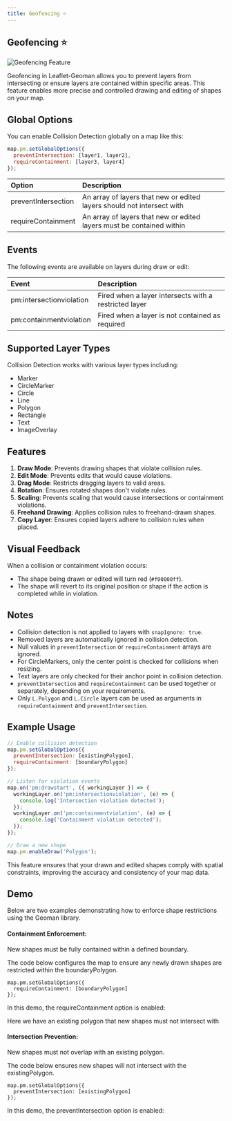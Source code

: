 ```yaml
---
title: Geofencing ⭐
---
```


## Geofencing ⭐

![Geofencing Feature](https://assets.geoman.io//assets/geofence-containment.gif)

Geofencing in Leaflet-Geoman allows you to prevent layers from intersecting or ensure layers are contained within specific areas. This feature enables more precise and controlled drawing and editing of shapes on your map.

## Global Options

You can enable Collision Detection globally on a map like this:

```js
map.pm.setGlobalOptions({
  preventIntersection: [layer1, layer2],
  requireContainment: [layer3, layer4]
});
```

| Option              | Description                                                           |
| :------------------ | :-------------------------------------------------------------------- |
| preventIntersection | An array of layers that new or edited layers should not intersect with |
| requireContainment  | An array of layers that new or edited layers must be contained within  |


## Events

The following events are available on layers during draw or edit:

| Event                     | Description                                           |
| :------------------------ | :---------------------------------------------------- |
| pm:intersectionviolation  | Fired when a layer intersects with a restricted layer |
| pm:containmentviolation   | Fired when a layer is not contained as required       |

## Supported Layer Types

Collision Detection works with various layer types including:

- Marker
- CircleMarker
- Circle
- Line
- Polygon
- Rectangle
- Text
- ImageOverlay

## Features

1. **Draw Mode**: Prevents drawing shapes that violate collision rules.
2. **Edit Mode**: Prevents edits that would cause violations.
3. **Drag Mode**: Restricts dragging layers to valid areas.
4. **Rotation**: Ensures rotated shapes don't violate rules.
5. **Scaling**: Prevents scaling that would cause intersections or containment violations.
6. **Freehand Drawing**: Applies collision rules to freehand-drawn shapes.
7. **Copy Layer**: Ensures copied layers adhere to collision rules when placed.

## Visual Feedback

When a collision or containment violation occurs:

- The shape being drawn or edited will turn red (`#f00000ff`).
- The shape will revert to its original position or shape if the action is completed while in violation.

## Notes

- Collision detection is not applied to layers with `snapIgnore: true`.
- Removed layers are automatically ignored in collision detection.
- Null values in `preventIntersection` or `requireContainment` arrays are ignored.
- For CircleMarkers, only the center point is checked for collisions when resizing.
- Text layers are only checked for their anchor point in collision detection.
- `preventIntersection` and `requireContainment` can be used together or separately, depending on your requirements.
- Only `L.Polygon` and `L.Circle` layers can be used as arguments in `requireContainment` and `preventIntersection`.


## Example Usage

```js
// Enable collision detection
map.pm.setGlobalOptions({
  preventIntersection: [existingPolygon],
  requireContainment: [boundaryPolygon]
});

// Listen for violation events
map.on('pm:drawstart', ({ workingLayer }) => {
  workingLayer.on('pm:intersectionviolation', (e) => {
    console.log('Intersection violation detected');
  });
  workingLayer.on('pm:containmentviolation', (e) => {
    console.log('Containment violation detected');
  });
});

// Draw a new shape
map.pm.enableDraw('Polygon');
```

This feature ensures that your drawn and edited shapes comply with spatial constraints, improving the accuracy and consistency of your map data.

## Demo


Below are two examples demonstrating how to enforce shape restrictions using the Geoman library.

#### Containment Enforcement: 
New shapes must be fully contained within a defined boundary.

The code below configures the map to ensure any newly drawn shapes are restricted within the boundaryPolygon.

```
map.pm.setGlobalOptions({
  requireContainment: [boundaryPolygon]
});
```
In this demo, the requireContainment option is enabled:

<Geofencing requireContainment={true}/>

Here we have an existing polygon that new shapes must not intersect with

#### Intersection Prevention:

New shapes must not overlap with an existing polygon.

The code below ensures new shapes will not intersect with the existingPolygon.
```
map.pm.setGlobalOptions({
  preventIntersection: [existingPolygon]
});
```

In this demo, the preventIntersection option is enabled:

<Geofencing preventIntersection={true}/>